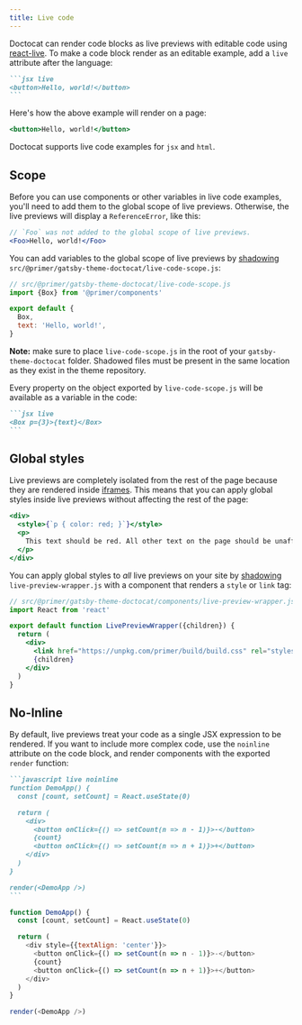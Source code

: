 ```yaml
---
title: Live code
---
```


Doctocat can render code blocks as live previews with editable code using [react-live](https://github.com/FormidableLabs/react-live). To make a code block render as an editable example, add a `live` attribute after the language:

````markdown
```jsx live
<button>Hello, world!</button>
```
````

Here's how the above example will render on a page:

```jsx live
<button>Hello, world!</button>
```

Doctocat supports live code examples for `jsx` and `html`.

## Scope

Before you can use components or other variables in live code examples, you'll need to add them to the global scope of live previews. Otherwise, the live previews will display a `ReferenceError`, like this:

```jsx live
// `Foo` was not added to the global scope of live previews.
<Foo>Hello, world!</Foo>
```

You can add variables to the global scope of live previews by [shadowing](https://www.gatsbyjs.org/blog/2019-04-29-component-shadowing/) `src/@primer/gatsby-theme-doctocat/live-code-scope.js`:

```js
// src/@primer/gatsby-theme-doctocat/live-code-scope.js
import {Box} from '@primer/components'

export default {
  Box,
  text: 'Hello, world!',
}
```

**Note:** make sure to place `live-code-scope.js` in the root of your `gatsby-theme-doctocat` folder. Shadowed files must be present in the same location as they exist in the theme repository.

Every property on the object exported by `live-code-scope.js` will be available as a variable in the code:

````markdown
```jsx live
<Box p={3}>{text}</Box>
```
````

## Global styles

Live previews are completely isolated from the rest of the page because they are rendered inside [iframes](https://developer.mozilla.org/en-US/docs/Web/HTML/Element/iframe). This means that you can apply global styles inside live previews without affecting the rest of the page:

```jsx live
<div>
  <style>{`p { color: red; }`}</style>
  <p>
    This text should be red. All other text on the page should be unaffected.
  </p>
</div>
```

You can apply global styles to _all_ live previews on your site by [shadowing](https://www.gatsbyjs.org/blog/2019-04-29-component-shadowing/) `live-preview-wrapper.js` with a component that renders a `style` or `link` tag:

```jsx
// src/@primer/gatsby-theme-doctocat/components/live-preview-wrapper.js
import React from 'react'

export default function LivePreviewWrapper({children}) {
  return (
    <div>
      <link href="https://unpkg.com/primer/build/build.css" rel="stylesheet" />
      {children}
    </div>
  )
}
```

## No-Inline

By default, live previews treat your code as a single JSX expression to be rendered. If you want to include more complex code, use the `noinline` attribute on the code block, and render components with the exported `render` function:

````markdown
```javascript live noinline
function DemoApp() {
  const [count, setCount] = React.useState(0)

  return (
    <div>
      <button onClick={() => setCount(n => n - 1)}>-</button>
      {count}
      <button onClick={() => setCount(n => n + 1)}>+</button>
    </div>
  )
}

render(<DemoApp />)
```
````

```javascript live noinline
function DemoApp() {
  const [count, setCount] = React.useState(0)

  return (
    <div style={{textAlign: 'center'}}>
      <button onClick={() => setCount(n => n - 1)}>-</button>
      {count}
      <button onClick={() => setCount(n => n + 1)}>+</button>
    </div>
  )
}

render(<DemoApp />)
```
